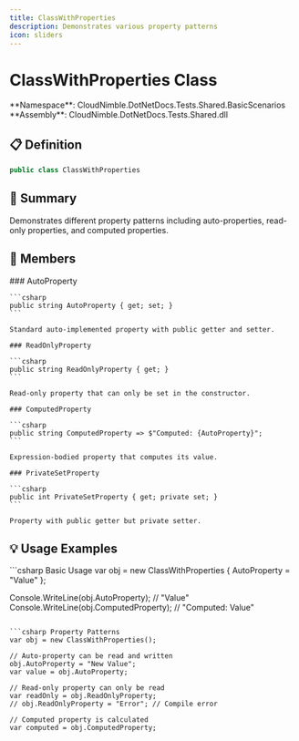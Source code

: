```yaml
---
title: ClassWithProperties
description: Demonstrates various property patterns
icon: sliders
---
```


# ClassWithProperties Class

<Note>
  **Namespace**: CloudNimble.DotNetDocs.Tests.Shared.BasicScenarios  
  **Assembly**: CloudNimble.DotNetDocs.Tests.Shared.dll
</Note>

## 📋 Definition

```csharp
public class ClassWithProperties
```

## 📝 Summary

Demonstrates different property patterns including auto-properties, read-only properties, and computed properties.

## 🎯 Members

<Tabs>
  <Tab title="Properties">
    ### AutoProperty
    
    ```csharp
    public string AutoProperty { get; set; }
    ```
    
    Standard auto-implemented property with public getter and setter.
    
    ### ReadOnlyProperty
    
    ```csharp
    public string ReadOnlyProperty { get; }
    ```
    
    Read-only property that can only be set in the constructor.
    
    ### ComputedProperty
    
    ```csharp
    public string ComputedProperty => $"Computed: {AutoProperty}";
    ```
    
    Expression-bodied property that computes its value.
    
    ### PrivateSetProperty
    
    ```csharp
    public int PrivateSetProperty { get; private set; }
    ```
    
    Property with public getter but private setter.
  </Tab>
</Tabs>

## 💡 Usage Examples

<CodeGroup>
  ```csharp Basic Usage
  var obj = new ClassWithProperties
  {
      AutoProperty = "Value"
  };
  
  Console.WriteLine(obj.AutoProperty);      // "Value"
  Console.WriteLine(obj.ComputedProperty);  // "Computed: Value"
  ```
  
  ```csharp Property Patterns
  var obj = new ClassWithProperties();
  
  // Auto-property can be read and written
  obj.AutoProperty = "New Value";
  var value = obj.AutoProperty;
  
  // Read-only property can only be read
  var readOnly = obj.ReadOnlyProperty;
  // obj.ReadOnlyProperty = "Error"; // Compile error
  
  // Computed property is calculated
  var computed = obj.ComputedProperty;
  ```
</CodeGroup>